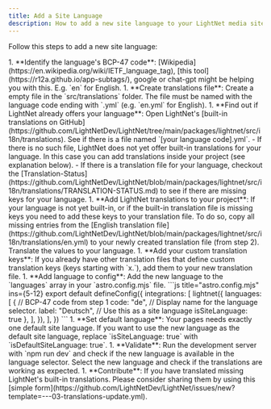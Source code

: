 ```yaml
---
title: Add a Site Language
description: How to add a new site language to your LightNet media site.
---
```



Follow this steps to add a new site language:

<Steps>
1. **Identify the language's BCP-47 code**: [Wikipedia](https://en.wikipedia.org/wiki/IETF_language_tag), [this tool](https://r12a.github.io/app-subtags/), google or chat-gpt might be helping you with this. E.g. `en` for English.
1. **Create translations file**: Create a empty file in the `src/translations` folder. The file must be named with the language code ending with `.yml` (e.g. `en.yml` for English).
1. **Find out if LightNet already offers your language**: Open LightNet's [built-in translations on GitHub](https://github.com/LightNetDev/LightNet/tree/main/packages/lightnet/src/i18n/translations).
    See if there is a file named `[your language code].yml`.
        - If there is no such file, LightNet does not yet offer built-in translations for your language. In this case you can add translations inside your project (see explanation below).
        - If there is a translation file for your language, checkout the [Translation-Status](https://github.com/LightNetDev/LightNet/blob/main/packages/lightnet/src/i18n/translations/TRANSLATION-STATUS.md) 
          to see if there are missing keys for your language.  
1. **Add LightNet translations to your project**: If your language is not yet built-in, or if the built-in translation file is missing keys you need to add these keys to your
    translation file. To do so, copy all missing entries from the [English translation file](https://github.com/LightNetDev/LightNet/blob/main/packages/lightnet/src/i18n/translations/en.yml) 
    to your newly created translation file (from step 2). Translate the values to your language.
1. **Add your custom translation keys**: If you already have other translation files that define custom translation keys (keys starting with `x.`), add them to your new translation file.
1. **Add language to config**: Add the new language to the `languages` array in your `astro.config.mjs` file.
    ```js title="astro.config.mjs" ins={5-12}
    export default defineConfig({
        integrations: [
            lightnet({
                languages: [
                    {
                        // BCP-47 code from step 1
                        code: "de",
                        // Display name for the language selector.
                        label: "Deutsch",
                        // Use this as a site language
                        isSiteLanguage: true
                    },
                ],
            }),
        ],
    })
    ```
1. **Set default language**: Your pages needs exactly one default site language. 
    If you want to use the new language as the default site language, replace `isSiteLanguage: true` with `isDefaultSiteLanguage: true`.
1. **Validate**: Run the development server with `npm run dev` and check if the new language is available in the language selector. 
    Select the new language and check if the translations are working as expected.
1. **Contribute**: If you have translated missing LightNet's built-in translations. Please consider sharing them by using this [simple form](https://github.com/LightNetDev/LightNet/issues/new?template=---03-translations-update.yml).
</Steps>
